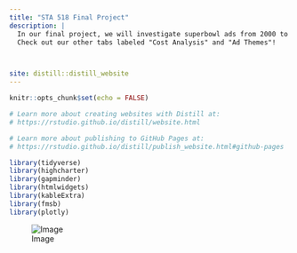 ```yaml
---
title: "STA 518 Final Project"
description: |
  In our final project, we will investigate superbowl ads from 2000 to 2020 using a data set from Five Thirty Eight. We will make a website or application that displays trends of brands’ advertisement strategies over time and use predictive modeling/ simulations to anticipate which direction superbowl ads will go in the future. Here is our link to the Main dataset (https://github.com/fivethirtyeight/superbowl-ads/blob/main/superbowl-ads.csv) and here is the link to the cost per second for ad (https://www.sportingnews.com/us/nfl/news/super-bowl-commercials-cost-2022/v9ytfqzx74pjrcdvxyhevlzd)
  Check out our other tabs labeled "Cost Analysis" and "Ad Themes"!



site: distill::distill_website
---
```


```r
knitr::opts_chunk$set(echo = FALSE)

# Learn more about creating websites with Distill at:
# https://rstudio.github.io/distill/website.html

# Learn more about publishing to GitHub Pages at:
# https://rstudio.github.io/distill/publish_website.html#github-pages

library(tidyverse)
library(highcharter)
library(gapminder)
library(htmlwidgets)
library(kableExtra)
library(fmsb)
library(plotly)

```
![Image](christopher-alvarenga-GCEAqghDxRo-unsplash.jpg)

```r
```